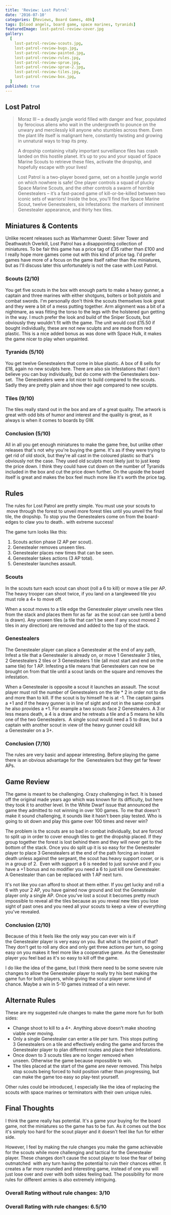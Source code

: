 ```yaml
---
title: 'Review: Lost Patrol'
date: '2016-07-10'
categories: [Reviews, Board Games, 40k]
tags: [blood angels, board game, space marines, tyranids]
featuredImage: lost-patrol-review-cover.jpg
gallery:
  [
    lost-patrol-review-scouts.jpg,
    lost-patrol-review-bugs.jpg,
    lost-patrol-review-painted.jpg,
    lost-patrol-review-rules.jpg,
    lost-patrol-review-sprue.jpg,
    lost-patrol-review-sprue-2.jpg,
    lost-patrol-review-tiles.jpg,
    lost-patrol-review-box.jpg,
  ]
published: true
---
```


## Lost Patrol

> Moraz III – a deadly jungle world filled with danger and fear, populated by ferocious aliens who wait in the
> undergrowth to pounce on the unwary and mercilessly kill anyone who stumbles across them. Even the plant life
> itself is malignant here, constantly twisting and growing in unnatural ways to trap its prey.
>
> A dropship containing vitally important surveillance files has crash landed on this hostile planet. It’s up to you
> and your squad of Space Marine Scouts to retrieve these files, activate the dropship, and hopefully escape with your
> lives!
>
> Lost Patrol is a two-player boxed game, set on a hostile jungle world on which nowhere is safe! One player controls
> a squad of plucky Space Marine Scouts, and the other controls a swarm of horrible Genestealers – it’s a fast-paced
> game of kill-or-be-killed between two iconic sets of warriors! Inside the box, you’ll find five Space Marine Scout,
> twelve Genestealers, six Infestations: the markers of imminent Genestealer appearance, and thirty hex tiles.

## Miniatures & Contents

Unlike recent releases such as Warhammer Quest: Silver Tower and Deathwatch Overkill, Lost Patrol has a disappointing
collection of miniatures. To be fair this game has a price tag of £35 rather than £100 and I really hope more games
come out with this kind of price tag. I'd prefer games have more of a focus on the game itself rather than the
miniatures, but as I'll discuss later this unfortunately is not the case with Lost Patrol.

### Scouts (2/10)

You get five scouts in the box with enough parts to make a heavy gunner, a captain and three marines with either
shotguns, bolters or bolt pistols and combat swords. I'm personally don't think the scouts themselves look great
and they were a bit of a mess putting together. Arm alignment was a bit of a nightmare, as was fitting the torso
to the legs with the holstered gun getting in the way. I much prefer the look and build of the Sniper Scouts,
but obviously they wouldn't fit with the game. The unit would cost £15.50 if bought individually, these are not
new sculpts and are made from red plastic. This is a nice added bonus as was done with Space Hulk, it makes the
game nicer to play when unpainted.

### Tyranids (5/10)

You get twelve Genestealers that come in blue plastic. A box of 8 sells for £18, again no new sculpts here. There
are also six Infestations that I don't believe you can buy individually, but do come with the Genestealers box-set. 
The Genestealers were a lot nicer to build compared to the scouts. Sadly they are pretty plain and show their age
compared to new sculpts.

### Tiles (9/10)

The tiles really stand out in the box and are of a great quality. The artwork is great with odd bits of humor and
interest and the quality is great, as it always is when it comes to boards by GW.

### Conclusion (5/10)

All in all you get enough miniatures to make the game free, but unlike other releases that's not why you're buying
the game. It's as if they were trying to get rid of old stock, but they're all cast in the coloured plastic so that's
obviously not the case. They used old sculpts most likely just to just keep the price down. I think they could have
cut down on the number of Tyranids included in the box and cut the price down further. On the upside the board itself
is great and makes the box feel much more like it's worth the price tag.

## Rules

The rules for Lost Patrol are pretty simple. You must use your scouts to  move through the forest to unveil more
forest tiles until you unveil the final tile, the dropship. To stop you the Genestealers come on from the board-edges
to claw you to death.. with extreme success!

The game turn looks like this:

1.  Scouts action phase (2 AP per scout).
2.  Genestealer removes unseen tiles.
3.  Genestealer places new times that can be seen.
4.  Genestealer takes actions (3 AP total).
5.  Genestealer launches assault.

### Scouts

In the scouts turn each scout can shoot (roll a 6 to kill) or move a tile per AP. The heavy trooper can shoot twice,
if you land on a tangleweed tile you must role a 4+ to move off.

When a scout moves to a tile edge the Genestealer player unveils new tiles from the stack and places them for as far 
as the scout can see (until a bend is drawn). Any unseen tiles (a tile that can't be seen if any scout moved 2 tiles
in any direction) are removed and added to the top of the stack.

### Genestealers

The Genestealer player can place a Genestealer at the end of any path, Infest a tile that a Genestealer is already
on, or move 1 Genestealer 3 tiles, 2 Genestealers 2 tiles or 3 Genestealers 1 tile (all most start and end on the
same tile) for 1 AP. Infesting a tile means that Genestealers can now be brought on from that tile until a scout
lands on the square and removes the infestation.

When a Genestealer is opposite a scout it launches an assault. The scout player must roll the number of Genestealers
on the tile \* 2 in order not to die and more than to kill. If the scout is by himself he is at -1\. The captain
gains a +1 and if the heavy gunner is in line of sight and not in the same combat he also provides a +1\. For example
a two scouts face 2 Genestealers. A 3 or less means death, a 4 is a draw and he retreats a tile and a 5 means he kills
one of the two Genestealers.  A single scout would need a 5 to draw, but a captain with another scout in view of the
heavy gunner could kill a Genestealer on a 3+.

### Conclusion (7/10)

The rules are very basic and appear interesting. Before playing the game there is an obvious advantage for the 
Genestealers but they get far fewer APs.

## Game Review

The game is meant to be challenging. Crazy challenging in fact. It is based off the original made years ago which was
known for its difficulty, but here they took it to another level. In the White Dwarf issue that announced the game
they admitted to not winning in over 100 games. To me that doesn't make it sound challenging, it sounds like it
hasn't been play tested. Who is going to sit down and play this game over 100 times and never win?

The problem is the scouts are so bad in combat individually, but are forced to split up in order to cover enough
tiles to get the dropship placed. If they group together the forest is lost behind them and they will never get
to the bottom of the stack. Once you do split up it is so easy for the Genestealer player to place 3 Genestealers
at the end of the path forcing an instant death unless against the sergeant, the scout has heavy support cover,
or is in a group of 2.  Even with support a 6 is needed to just survive and if you have a +1 bonus and no modifier
you need a 6 to just kill one Genestealer. A Genestealer than can be replaced with 1 AP next turn.

It's not like you can afford to shoot at them either. If you get lucky and roll a 6 with your 2 AP, you have gained
now ground and lost the Genestealer player only a single AP. Once you've lost a scout it becomes pretty much
impossible to reveal all the tiles because as you reveal new tiles you lose sight of past ones and you need all
your scouts to keep a view of everything you've revealed.

### Conclusion (2/10)

Because of this it feels like the only way you can ever win is if the Genestealer player is very easy on you. But
what is the point of that? They don't get to roll any dice and only get three actions per turn, so going easy on
you makes it feel more like a cooperative game. As the Genestealer player you feel bad as it's so easy to kill off
the game.

I do like the idea of the game, but I think there need to be some severe rule changes to allow the Genestealer
player to really try his best making the game fun for both players, while giving the scout player some kind of
chance. Maybe a win in 5-10 games instead of a win never.

## Alternate Rules

These are my suggested rule changes to make the game more fun for both sides:

- Change shoot to kill to a 4+. Anything above doesn't make shooting viable over moving.
- Only a single Genestealer can enter a tile per turn. This stops putting 3 Genestealers on a tile and effectively
  ending the game and forces the Genestealer player to plan different routes and place their Infestations.
- Once down to 3 scouts tiles are no longer removed when unseen. Otherwise the game because impossible to win.
- The tiles placed at the start of the game are never removed. This helps stop scouts being forced to hold position
  rather than progressing, but can make the game too easy so play-test yourself.

Other rules could be introduced, I especially like the idea of replacing the scouts with space marines or terminators
with their own unique rules.

## Final Thoughts

I think the game really has potential. It's a game your buying for the board game, not the miniatures so the game has
to be fun. As it comes out the box it's simply too hard for the scout player and it doesn't feel like fun for either
side.

However, I feel by making the rule changes you make the game achievable for the scouts while more challenging and
tactical for the Genestealer player. These changes don't cause the scout player to lose the fear of being outmatched 
with any turn having the potential to ruin their chances either. It creates a far more rounded and interesting game,
instead of one you will just lose over and over with both sides feeling bad. The possibility for more rules for
different armies is also extremely intriguing.

### Overall Rating without rule changes: 3/10

### Overall Rating with rule changes: 6.5/10
